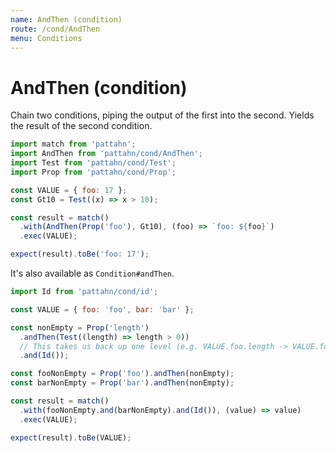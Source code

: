 ```yaml
---
name: AndThen (condition)
route: /cond/AndThen
menu: Conditions
---
```


# AndThen (condition)

Chain two conditions, piping the output of the first into the second. Yields the
result of the second condition.

```js
import match from 'pattahn';
import AndThen from 'pattahn/cond/AndThen';
import Test from 'pattahn/cond/Test';
import Prop from 'pattahn/cond/Prop';

const VALUE = { foo: 17 };
const Gt10 = Test((x) => x > 10);

const result = match()
  .with(AndThen(Prop('foo'), Gt10), (foo) => `foo: ${foo}`)
  .exec(VALUE);

expect(result).toBe('foo: 17');
```

It's also available as `Condition#andThen`.

```js
import Id from 'pattahn/cond/id';

const VALUE = { foo: 'foo', bar: 'bar' };

const nonEmpty = Prop('length')
  .andThen(Test((length) => length > 0))
  // This takes us back up one level (e.g. VALUE.foo.length -> VALUE.foo)
  .and(Id());

const fooNonEmpty = Prop('foo').andThen(nonEmpty);
const barNonEmpty = Prop('bar').andThen(nonEmpty);

const result = match()
  .with(fooNonEmpty.and(barNonEmpty).and(Id()), (value) => value)
  .exec(VALUE);

expect(result).toBe(VALUE);
```
